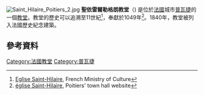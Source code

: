 [[File:Saint_Hilaire_Poitiers_2.jpg|thumb]]
'''聖依雷爾勒格朗教堂'''（{{lang-fr|Église Saint-Hilaire-le-Grand}}) 是位於[[法國|法國]]城市[[普瓦捷|普瓦捷]]的一個[[教堂|教堂]]。教堂的歷史可以追溯至11世紀<ref name=Merimee>[http://www.culture.gouv.fr/public/mistral/merimee_fr?ACTION=RETROUVER&REQ=%28%28poitiers%29%20%3aLOCA%2cPLOC%2cINSEE%20%20ET%20%20%28%28%e9glise%29%20%3aDENO%2cPARN%2cREMA%2cACTU%2cPDEN%2cMHPP%20%20ET%20%20%28%28Eglise%20saint%2dhilaire%29%20%3aTICO%20%29%29%29&SPEC=9&SYN=1&IMLY=&DOM=Tous Eglise Saint-Hilaire], French Ministry of Culture</ref>，奉獻於1049年<ref name=poitiers>[http://www.poitiers.fr/f12052_Decouvrez_l_eglise_Saint_Hilaire_le_Grand.pdf église Saint-Hilaire], Poitiers' town hall website</ref>。1840年，教堂被列入法國歷史紀念建築。
== 參考資料 ==
{{Reflist}}

{{commons category|Église Saint-Hilaire le Grand (Poitiers)}}
{{coord|46|34|38|N|0|19|58|E|type:landmark_region:FR|display=title}}
[[Category:法國教堂|Category:法國教堂]]
[[Category:普瓦捷|Category:普瓦捷]]